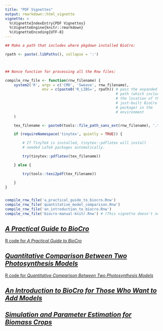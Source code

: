 ```yaml
---
title: "PDF Vignettes"
output: rmarkdown::html_vignette
vignette: >
  %\VignetteIndexEntry{PDF Vignettes}
  %\VignetteEngine{knitr::rmarkdown}
  %\VignetteEncoding{UTF-8}
---
```

```r


## Make a path that includes where pkgdown installed BioCro:

rpath <- paste(.libPaths(), collapse = ':')



## Nonce function for processing all the Rnw files:

compile_rnw_file <- function(rnw_filename) {
    system2('R', args = c('CMD', 'Sweave', rnw_filename),
                 env = c(paste0('R_LIBS=', rpath)) # pass the expanded R
                                                   # path (which includes
                                                   # the location of the
                                                   # just-built BioCro
                                                   # package) in the
                                                   # environment
    )

    tex_filename <- paste0(tools::file_path_sans_ext(rnw_filename), '.tex')

    if (requireNamespace('tinytex', quietly = TRUE)) {

        # If TinyTeX is installed, tinytex::pdflatex will install
        # needed LaTeX packages automatically.

        try(tinytex::pdflatex(tex_filename))

    } else {

        try(tools::texi2pdf(tex_filename))

    }
}


compile_rnw_file('a_practical_guide_to_biocro.Rnw')
compile_rnw_file('quantitative_model_comparison.Rnw')
compile_rnw_file('an_introduction_to_biocro.Rnw')
compile_rnw_file('biocro-manual-knitr.Rnw') # (This vignette doesn't need BioCro.)
```

<!--

<iframe src="a_practical_guide_to_biocro.pdf"/>
<iframe src="quantitative_model_comparison.pdf"/>
<iframe src="a_practical_guide_to_biocro.R"/>
<iframe src="quantitative_model_comparison.R"/>
<iframe src="an_introduction_to_biocro.pdf"/>
<iframe src="biocro-manual-knitr.pdf"/>

(These lines fool pkgdown into copying the PDF and R files to the docs
directory so that the links below work.)

-->

## [_A Practical Guide to BioCro_](a_practical_guide_to_biocro.pdf)

[R code for _A Practical Guide to BioCro_](a_practical_guide_to_biocro.R)

## [_Quantitative Comparison Between Two Photosynthesis Models_](quantitative_model_comparison.pdf)

[R code for _Quantitative Comparison Between Two Photosynthesis Models_](quantitative_model_comparison.R)

## [_An Introduction to BioCro for Those Who Want to Add Models_](an_introduction_to_biocro.pdf)

## [_Simulation and Parameter Estimation for Biomass Crops_](biocro-manual-knitr.pdf)

